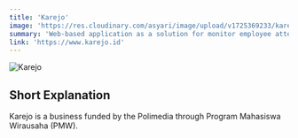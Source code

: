 ---
title: 'Karejo'
image: 'https://res.cloudinary.com/asyari/image/upload/v1725369233/karejo_zlcso2.png'
summary: 'Web-based application as a solution for monitor employee attendance.'
link: 'https://www.karejo.id'
---

![Karejo](https://res.cloudinary.com/asyari/image/upload/v1725369233/karejo_zlcso2.png)
## Short Explanation
Karejo is a business funded by the Polimedia through Program Mahasiswa Wirausaha (PMW).